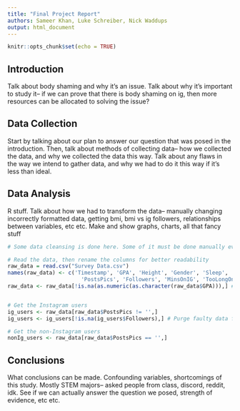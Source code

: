 ```yaml
---
title: "Final Project Report"
authors: Sameer Khan, Luke Schreiber, Nick Waddups
output: html_document
---
```


```r
knitr::opts_chunk$set(echo = TRUE)
```

## Introduction
Talk about body shaming and why it's an issue. Talk about why it's important to study it-- if we can prove that there is body shaming on ig, then more resources can be allocated to solving the issue? 

## Data Collection
Start by talking about our plan to answer our question that was posed in the introduction. Then, talk about methods of collecting data-- how we collected the data, and why we collected the data this way. Talk about any flaws in the way we intend to gather data, and why we had to do it this way if it's less than ideal. 

## Data Analysis
R stuff. Talk about how we had to transform the data-- manually changing incorrectly formatted data, getting bmi, bmi vs ig followers, relationships between variables, etc etc. Make and show graphs, charts, all that fancy stuff

```r
# Some data cleansing is done here. Some of it must be done manually every time the data set is downloaded. In particular, cleansing incorrectly formatted height data is difficult to do it in R, so just do it manually. 

# Read the data, then rename the columns for better readability
raw_data = read.csv("Survey Data.csv")
names(raw_data) <- c('Timestamp', 'GPA', 'Height', 'Gender', 'Sleep', 'Weight', 
                       'PostsPics', 'Followers', 'MinsOnIG', 'TooLongOnIG')
raw_data <- raw_data[!is.na(as.numeric(as.character(raw_data$GPA))),] # Purge faulty data from people being ape brain


# Get the Instagram users
ig_users <- raw_data[raw_data$PostsPics != '',]
ig_users <- ig_users[!is.na(ig_users$Followers),] # Purge faulty data from people being ape brain

# Get the non-Instagram users
nonIg_users <- raw_data[raw_data$PostsPics == '',]

```


## Conclusions
What conclusions can be made. Confounding variables, shortcomings of this study. Mostly STEM majors-- asked people from class, discord, reddit, idk. See if we can actually answer the question we posed, strength of evidence, etc etc. 